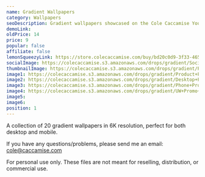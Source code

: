 ```yaml
---
name: Gradient Wallpapers
category: Wallpapers
seoDescription: Gradient wallpapers showcased on the Cole Caccamise YouTube channel.
demoLink:
oldPrice: 14
price: 9
popular: false
affiliate: false
lemonSqueezyLink: https://store.colecaccamise.com/buy/bd20c0d9-3f33-4656-a6c4-300f704a49d5
socialImage: https://colecaccamise.s3.amazonaws.com/drops/gradient/Social+Graph+Image+-+Gradient.png
thumbnailImage: https://colecaccamise.s3.amazonaws.com/drops/gradient/Product+Promo+Image+-+Gradient.png
image1: https://colecaccamise.s3.amazonaws.com/drops/gradient/Product+Promo+Image+-+Gradient.png
image2: https://colecaccamise.s3.amazonaws.com/drops/gradient/Desktop+Promo+Images.png
image3: https://colecaccamise.s3.amazonaws.com/drops/gradient/Phone+Promo+Images.png
image4: https://colecaccamise.s3.amazonaws.com/drops/gradient/UW+Promo+Images.png
image5:
image6:
position: 1
---
```


A collection of 20 gradient wallpapers in 6K resolution, perfect for both
desktop and mobile.

If you have any questions/problems, please send me an email:
[cole@caccamise.com](mailto:cole@caccamise.com)

For personal use only. These files are not meant for reselling, distribution, or
commercial use.
